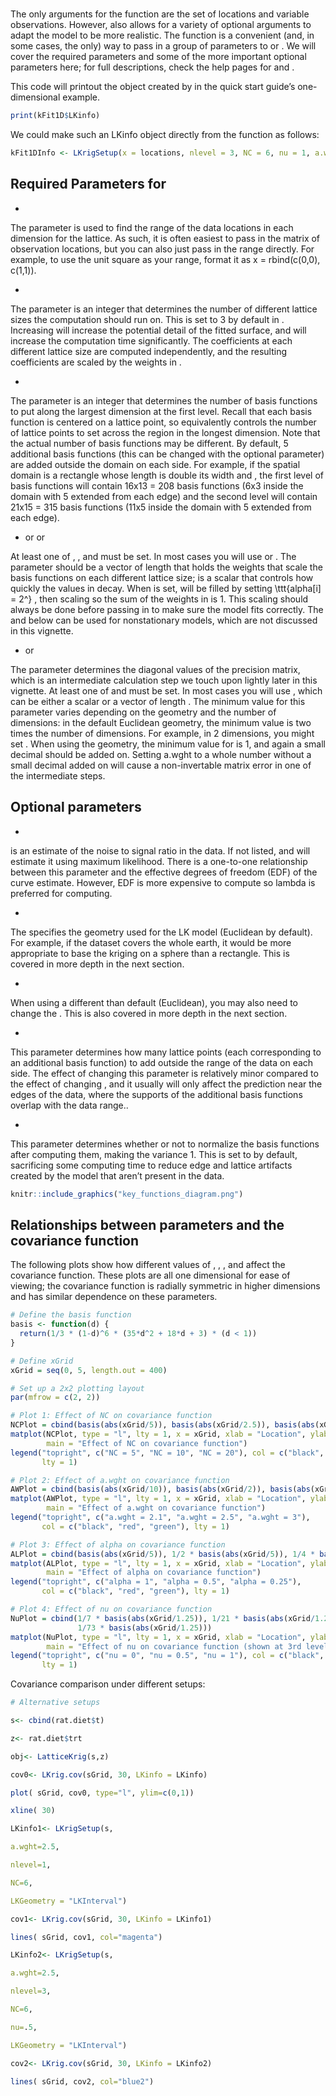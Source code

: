 # \ttt{LKrigSetup}

The only \textit{required} arguments for the \ttt{LatticeKrig} function are the set of locations and variable observations. However, \ttt{LatticeKrig} also allows for a variety of optional arguments to adapt the model to be more realistic. The \ttt{LKrigSetup} function is a convenient (and, in some cases, the only) way to pass in a group of parameters to \ttt{LatticeKrig} or \ttt{LKrig}. We will cover the required parameters and some of the more important optional parameters here; for full descriptions, check the help pages for \ttt{LatticeKrig} and \ttt{LKrigSetup}. 

This code will printout the \ttt{LKinfo} object created by \ttt{LatticeKrig} in the quick start guide's one-dimensional example.
```r
print(kFit1D$LKinfo)
```

We could make such an LKinfo object directly from the \ttt{LKrigSetup} function as follows:

```r
kFit1DInfo <- LKrigSetup(x = locations, nlevel = 3, NC = 6, nu = 1, a.wght = 2.01)
```

## Required Parameters for \ttt{LKrigSetup}

* \ttt{x}

The parameter \ttt{x} is used to find the range of the data locations in each dimension for the lattice. As such, it is often easiest to pass in the matrix of observation locations, but you can also just pass in the range directly. For example, to use the unit square as your range, format it as x = rbind(c(0,0), c(1,1)).

* \ttt{nlevel} 

The parameter \ttt{nlevel} is an integer that determines the number of different lattice sizes the computation should run on. This is set to 3 by default in \ttt{LatticeKrig}. Increasing \ttt{nlevel} will increase the potential detail of the fitted surface, and will increase the computation time significantly. The coefficients at each different lattice size are computed independently, and the resulting coefficients are scaled by the weights in \ttt{alpha}. 

* \ttt{NC}

The parameter \ttt{NC} is an integer that determines the number of basis functions to put along the largest dimension at the first level. Recall that each basis function is centered on a lattice point, so \ttt{NC} equivalently controls the number of lattice points to set across the region in the longest dimension. Note that the actual number of basis functions may be different. By default, 5 additional basis functions (this can be changed with the optional \ttt{NC.buffer} parameter) are added outside the domain on each side. For example, if the spatial domain is a rectangle whose length is double its width and \ttt{NC = 6}, the first level of basis functions will contain 16x13 = 208 basis functions (6x3 inside the domain with 5 extended from each edge) and the second level will contain 21x15 = 315 basis functions (11x5 inside the domain with 5 extended from each edge).

* \ttt{alpha} or \ttt{alphaObject} or \ttt{nu}

At least one of \ttt{alpha}, \ttt{alphaObject}, and \ttt{nu} must be set. In most cases you will use \ttt{alpha} or \ttt{nu}. The parameter \ttt{alpha} should be a vector of length \ttt{nlevel} that holds the weights that scale the basis functions on each different lattice size; \ttt{nu} is a scalar that controls how quickly the values in \ttt{alpha} decay. When \ttt{nu} is set, \ttt{alpha} will be filled by setting \\ttt{alpha[i] = 2\^} \ttt{(-2 * i * nu)}, then scaling so the sum of the weights in \ttt{alpha} is 1. This scaling should always be done before passing in \ttt{alpha} to make sure the model fits correctly. The \ttt{alphaObject} and \ttt{a.wghtObject} below can be used for nonstationary models, which are not discussed in this vignette.

* \ttt{a.wght} or \ttt{a.wghtObject}

The parameter \ttt{a.wght} determines the diagonal values of the precision matrix, which is an intermediate calculation step we touch upon lightly later in this vignette. At least one of \ttt{a.wght} and \ttt{a.wghtObject} must be set. In most cases you will use \ttt{a.wght}, which can be either a scalar or a vector of length \ttt{nlevel}. The minimum value for this parameter varies depending on the geometry and the number of dimensions: in the default Euclidean geometry, the minimum value is two times the number of dimensions. For example, in 2 dimensions, you might set \ttt{a.wght = 4.01}. When using the \ttt{LKSphere} geometry, the minimum value for \ttt{a.wght} is 1, and again a small decimal should be added on. Setting a.wght to a whole number without a small decimal added on will cause a non-invertable matrix error in one of the intermediate steps.

## Optional parameters

* \ttt{lambda}

\ttt{Lambda} is an estimate of the noise to signal ratio in the data. If not listed, \ttt{LatticeKrig} and \ttt{LKrig} will estimate it using maximum likelihood. There is a one-to-one relationship between this parameter and the effective degrees of freedom (EDF) of the curve estimate. However, EDF is more expensive to compute so lambda is preferred for computing.

* \ttt{LKGeometry}

The \ttt{LKGeometry} specifies the geometry used for the LK model (Euclidean by default). For example, if the dataset covers the whole earth, it would be more appropriate to base the kriging on a sphere than a rectangle. This is covered in more depth in the next section.

* \ttt{distance.type}

When using a different \ttt{LKGeometry} than default (Euclidean), you may also need to change the \ttt{distance.type}. This is also covered in more depth in the next section.

* \ttt{NC.buffer}

This parameter determines how many lattice points (each corresponding to an additional basis function) to add outside the range of the data on each side. The effect of changing this parameter is relatively minor compared to the effect of changing \ttt{NC}, and it usually will only affect the prediction near the edges of the data, where the supports of the additional basis functions overlap with the data range..

* \ttt{normalize}

This parameter determines whether or not to normalize the basis functions after computing them, making the variance 1. This is set to \ttt{TRUE} by default, sacrificing some computing time to reduce edge and lattice artifacts created by the model that aren't present in the data. 


```r
knitr::include_graphics("key_functions_diagram.png")
```

## Relationships between parameters and the covariance function

The following plots show how different values of \ttt{NC}, \ttt{a.wght}, \ttt{alpha}, and \ttt{nu} affect the covariance function. These plots are all one dimensional for ease of viewing; the covariance function is radially symmetric in higher dimensions and has similar dependence on these parameters.

```r
# Define the basis function
basis <- function(d) {
  return(1/3 * (1-d)^6 * (35*d^2 + 18*d + 3) * (d < 1))
}

# Define xGrid
xGrid = seq(0, 5, length.out = 400)

# Set up a 2x2 plotting layout
par(mfrow = c(2, 2))

# Plot 1: Effect of NC on covariance function
NCPlot = cbind(basis(abs(xGrid/5)), basis(abs(xGrid/2.5)), basis(abs(xGrid/1.25)))
matplot(NCPlot, type = "l", lty = 1, x = xGrid, xlab = "Location", ylab = "Correlation",
        main = "Effect of NC on covariance function")
legend("topright", c("NC = 5", "NC = 10", "NC = 20"), col = c("black", "red", "green"), 
       lty = 1)

# Plot 2: Effect of a.wght on covariance function
AWPlot = cbind(basis(abs(xGrid/10)), basis(abs(xGrid/2)), basis(abs(xGrid/1)))
matplot(AWPlot, type = "l", lty = 1, x = xGrid, xlab = "Location", ylab = "Correlation",
        main = "Effect of a.wght on covariance function")
legend("topright", c("a.wght = 2.1", "a.wght = 2.5", "a.wght = 3"), 
       col = c("black", "red", "green"), lty = 1)

# Plot 3: Effect of alpha on covariance function
ALPlot = cbind(basis(abs(xGrid/5)), 1/2 * basis(abs(xGrid/5)), 1/4 * basis(abs(xGrid/5)))
matplot(ALPlot, type = "l", lty = 1, x = xGrid, xlab = "Location", ylab = "Correlation",
        main = "Effect of alpha on covariance function")
legend("topright", c("alpha = 1", "alpha = 0.5", "alpha = 0.25"), 
       col = c("black", "red", "green"), lty = 1)

# Plot 4: Effect of nu on covariance function
NuPlot = cbind(1/7 * basis(abs(xGrid/1.25)), 1/21 * basis(abs(xGrid/1.25)), 
               1/73 * basis(abs(xGrid/1.25)))
matplot(NuPlot, type = "l", lty = 1, x = xGrid, xlab = "Location", ylab = "Correlation",
        main = "Effect of nu on covariance function (shown at 3rd level)")
legend("topright", c("nu = 0", "nu = 0.5", "nu = 1"), col = c("black", "red", "green"), 
       lty = 1)
```

Covariance comparison under different setups:

```r

# Alternative setups

s<- cbind(rat.diet$t)

z<- rat.diet$trt

obj<- LatticeKrig(s,z)

cov0<- LKrig.cov(sGrid, 30, LKinfo = LKinfo)

plot( sGrid, cov0, type="l", ylim=c(0,1))

xline( 30)

LKinfo1<- LKrigSetup(s,

a.wght=2.5,

nlevel=1,

NC=6,

LKGeometry = "LKInterval")

cov1<- LKrig.cov(sGrid, 30, LKinfo = LKinfo1)

lines( sGrid, cov1, col="magenta")

LKinfo2<- LKrigSetup(s,

a.wght=2.5,

nlevel=3,

NC=6,

nu=.5,

LKGeometry = "LKInterval")

cov2<- LKrig.cov(sGrid, 30, LKinfo = LKinfo2)

lines( sGrid, cov2, col="blue2")

```